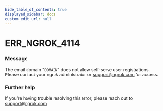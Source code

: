 ```yaml
---
hide_table_of_contents: true
displayed_sidebar: docs
custom_edit_url: null
---
```



# ERR_NGROK_4114

### Message
The email domain "`DOMAIN`" does not allow self-serve user registrations. Please contact your ngrok administrator or support@ngrok.com for access.

### Further help
If you're having trouble resolving this error, please reach out to [support@ngrok.com](mailto:support@ngrok.com?subject=Help%20with%20ERR_NGROK_4114)


<ErrorDetails error='err_ngrok_4114' />
